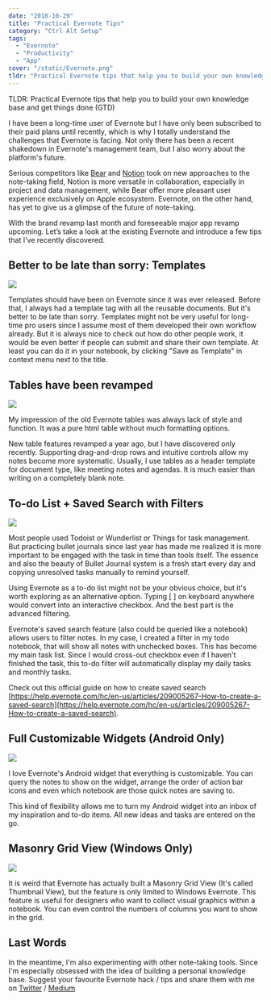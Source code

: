 ```yaml
---
date: "2018-10-29"
title: "Practical Evernote Tips"
category: "Ctrl Alt Setup"
tags:
  - "Evernote"
  - "Productivity"
  - "App"
cover: "/static/Evernote.png"
tldr: "Practical Evernote tips that help you to build your own knowledge base and get things done"
---
```


TLDR: Practical Evernote tips that help you to build your own knowledge base and get things done (GTD)

I have been a long-time user of Evernote but I have only been subscribed to their paid plans until recently, which is why I totally understand the challenges that Evernote is facing. Not only there has been a recent shakedown in Evernote's management team, but I also worry about the platform's future.

Serious competitors like [Bear](https://itunes.apple.com/us/app/bear/id1016366447?mt=8) and [Notion](https://www.notion.so/?r=03ba56842b4b42a2916de481e0aa9754) took on new approaches to the note-taking field, Notion is more versatile in collaboration, especially in project and data management, while Bear offer more pleasant user experience exclusively on Apple ecosystem. Evernote, on the other hand, has yet to give us a glimpse of the future of note-taking.

With the brand revamp last month and foreseeable major app revamp upcoming. Let’s take a look at the existing Evernote and introduce a few tips that I’ve recently discovered.

## Better to be late than sorry: Templates

![](/static/Template.png)

Templates should have been on Evernote since it was ever released. Before that, I always had a template tag with all the reusable documents. But it's better to be late than sorry. Templates might not be very useful for long-time pro users since I assume most of them developed their own workflow already. But it is always nice to check out how do other people work, it would be even better if people can submit and share their own template. At least you can do it in your notebook, by clicking "Save as Template" in context menu next to the title.

## Tables have been revamped

![](/static/Tables.png)

My impression of the old Evernote tables was always lack of style and function. It was a pure html table without much formatting options.

New table features revamped a year ago, but I have discovered only recently. Supporting drag-and-drop rows and intuitive controls allow my notes become more systematic. Usually, I use tables as a header template for document type, like meeting notes and agendas. It is much easier than writing on a completely blank note.

## To-do List + Saved Search with Filters

![](/static/Saved-Search.png)

Most people used Todoist or Wunderlist or Things for task management. But practicing bullet journals since last year has made me realized it is more important to be engaged with the task in time than tools itself. The essence and also the beauty of Bullet Journal system is a fresh start every day and copying unresolved tasks manually to remind yourself.

Using Evernote as a to-do list might not be your obvious choice, but it's worth exploring as an alternative option. Typing [ ] on keyboard anywhere would convert into an interactive checkbox. And the best part is the advanced filtering.

Evernote's saved search feature (also could be queried like a notebook) allows users to filter notes. In my case, I created a filter in my todo notebook, that will show all notes with unchecked boxes. This has become my main task list. Since I would cross-out checkbox even if I haven't finished the task, this to-do filter will automatically display my daily tasks and monthly tasks.

Check out this official guide on how to create saved search [https://help.evernote.com/hc/en-us/articles/209005267-How-to-create-a-saved-search](https://help.evernote.com/hc/en-us/articles/209005267-How-to-create-a-saved-search).

## Full Customizable Widgets (Android Only)

![](/static/Widgets.png)

I love Evernote's Android widget that everything is customizable. You can query the notes to show on the widget, arrange the order of action bar icons and even which notebook are those quick notes are saving to.

This kind of flexibility allows me to turn my Android widget into an inbox of my inspiration and to-do items. All new ideas and tasks are entered on the go.

## Masonry Grid View (Windows Only)

![](/static/Masonry.png)

It is weird that Evernote has actually built a Masonry Grid View (It's called Thumbnail View), but the feature is only limited to Windows Evernote. This feature is useful for designers who want to collect visual graphics within a notebook. You can even control the numbers of columns you want to show in the grid.

## Last Words

In the meantime, I'm also experimenting with other note-taking tools. Since I'm especially obsessed with the idea of building a personal knowledge base. Suggest your favourite Evernote hack / tips and share them with me on [Twitter](http://twitter.com/desktopofsamuel) / [Medium](http://medium.com/@desktopofsamuel)
